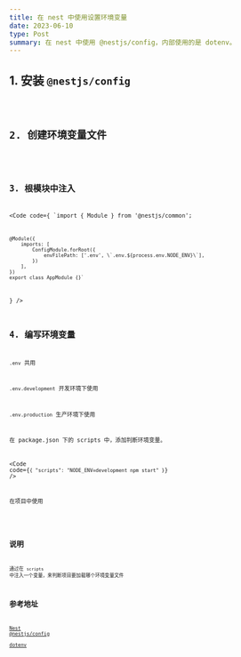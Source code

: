 ```yaml
---
title: 在 nest 中使用设置环境变量
date: 2023-06-10
type: Post
summary: 在 nest 中使用 @nestjs/config，内部使用的是 dotenv。
---
```



## 1. 安装 `@nestjs/config`

<Code code="npm i --save @nestjs/config" />

## 2. 创建环境变量文件

<Code code="touch .env .env.development .env.production" />

## 3. 根模块中注入

<Code code={
    `import { Module } from '@nestjs/common';

    @Module({
        imports: [
            ConfigModule.forRoot({
                envFilePath: ['.env', \`.env.${process.env.NODE_ENV}\`],
            })
        ],
    })
    export class AppModule {}`

} />

## 4. 编写环境变量

`.env` 共用

`.env.development` 开发环境下使用

`.env.production` 生产环境下使用

在 package.json 下的 scripts 中，添加判断环境变量。

<Code
  code={`{
    "scripts": "NODE_ENV=development npm start"
}`}
/>


在项目中使用

<Code code="process.env.[VAR]" />

## 说明

通过在 `scripts` 中注入一个变量，来判断项目要加载哪个环境变量文件

## 参考地址

[Nest @nestjs/config](https://docs.nestjs.com/techniques/configuration#custom-env-file-path)  
[dotenv](https://github.com/motdotla/dotenv)
